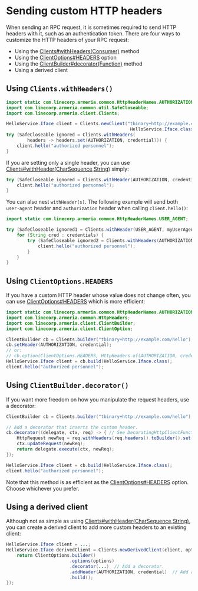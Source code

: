 # Sending custom HTTP headers

When sending an RPC request, it is sometimes required to send HTTP headers with it, such as an authentication token.
There are four ways to customize the HTTP headers of your RPC request:
- Using the [Clients#withHeaders(Consumer)](type) method
- Using the [ClientOptions#HEADERS](type) option
- Using the [ClientBuilder#decorator(Function)](type) method
- Using a derived client

## Using `Clients.withHeaders()`

```java
import static com.linecorp.armeria.common.HttpHeaderNames.AUTHORIZATION;
import com.linecorp.armeria.common.util.SafeCloseable;
import com.linecorp.armeria.client.Clients;

HelloService.Iface client = Clients.newClient("tbinary+http://example.com/hello",
                                               HelloService.Iface.class);
try (SafeCloseable ignored = Clients.withHeaders(
        headers -> headers.set(AUTHORIZATION, credential))) {
    client.hello("authorized personnel");
}
```

If you are setting only a single header,
you can use [Clients#withHeader(CharSequence,String)](type) simply:

```java
try (SafeCloseable ignored = Clients.withHeader(AUTHORIZATION, credential)) {
    client.hello("authorized personnel");
}
```

You can also nest `withHeader(s)`. The following example will send both `user-agent` header and
`authorization` header when calling `client.hello()`:

```java
import static com.linecorp.armeria.common.HttpHeaderNames.USER_AGENT;

try (SafeCloseable ignored1 = Clients.withHeader(USER_AGENT, myUserAgent)) {
    for (String cred : credentials) {
        try (SafeCloseable ignored2 = Clients.withHeaders(AUTHORIZATION, cred)) {
            client.hello("authorized personnel");
        }
    }
}
```

## Using `ClientOptions.HEADERS`

If you have a custom HTTP header whose value does not change often, you can use
[ClientOptions#HEADERS](type) which is more efficient:

```java
import static com.linecorp.armeria.common.HttpHeaderNames.AUTHORIZATION;
import com.linecorp.armeria.common.HttpHeaders;
import com.linecorp.armeria.client.ClientBuilder;
import com.linecorp.armeria.client.ClientOption;

ClientBuilder cb = Clients.builder("tbinary+http://example.com/hello");
cb.setHeader(AUTHORIZATION, credential);
// or:
// cb.option(ClientOptions.HEADERS, HttpHeaders.of(AUTHORIZATION, credential));
HelloService.Iface client = cb.build(HelloService.Iface.class);
client.hello("authorized personnel");
```

## Using `ClientBuilder.decorator()`

If you want more freedom on how you manipulate the request headers, use a decorator:

```java
ClientBuilder cb = Clients.builder("tbinary+http://example.com/hello");

// Add a decorator that inserts the custom header.
cb.decorator((delegate, ctx, req) -> { // See DecoratingHttpClientFunction and DecoratingRpcClientFunction.
    HttpRequest newReq = req.withHeaders(req.headers().toBuilder().set(AUTHORIZATION, credential));
    ctx.updateRequest(newReq);
    return delegate.execute(ctx, newReq);
});

HelloService.Iface client = cb.build(HelloService.Iface.class);
client.hello("authorized personnel");
```

Note that this method is as efficient as the [ClientOptions#HEADERS](type) option.
Choose whichever you prefer.

## Using a derived client

Although not as simple as using [Clients#withHeader(CharSequence,String)](type),
you can create a derived client to add more custom headers to an existing client:

```java
HelloService.Iface client = ...;
HelloService.Iface derivedClient = Clients.newDerivedClient(client, options -> {
    return ClientOptions.builder()
                        .options(options)
                        .decorator(...)  // Add a decorator.
                        .addHeader(AUTHORIZATION, credential)  // Add an HTTP header.
                        .build();
});
```
